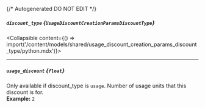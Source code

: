 {/* Autogenerated DO NOT EDIT  */}

##### `discount_type` *{`UsageDiscountCreationParamsDiscountType`}*
<Collapsible content={() => import('/content/models/shared/usage_discount_creation_params_discount_type/python.mdx')}>
</Collapsible>

---
##### `usage_discount` *{`float`}*
Only available if discount_type is `usage`. Number of usage units that this discount is for.
<br/>
**Example:** `2`

